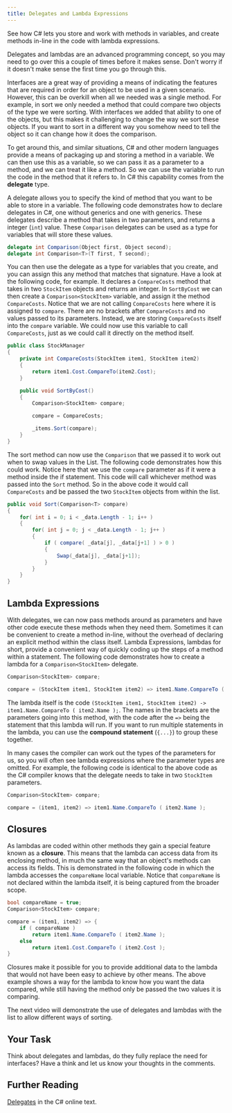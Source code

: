 ```yaml
---
title: Delegates and Lambda Expressions
---
```


See how C# lets you store and work with methods in variables, and create methods in-line in the code with lambda expressions.

Delegates and lambdas are an advanced programming concept, so you may need to go over this a couple of times before it makes sense. Don't worry if it doesn't make sense the first time you go through this.

Interfaces are a great way of providing a means of indicating the features that are required in order for an object to be used in a given scenario. However, this can be overkill when all we needed was a single method. For example, in sort we only needed a method that could compare two objects of the type we were sorting. With interfaces we added that ability to one of the objects, but this makes it challenging to change the way we sort these objects. If you want to sort in a different way you somehow need to tell the object so it can change how it does the comparison.

To get around this, and similar situations, C# and other modern languages provide a means of packaging up and storing a method in a variable. We can then use this as a variable, so we can pass it as a parameter to a method, and we can treat it like a method. So we can use the variable to run the code in the method that it refers to. In C# this capability comes from the **delegate** type.

A delegate allows you to specify the kind of method that you want to be able to store in a variable. The following code demonstrates how to declare delegates in C#, one without generics and one with generics. These delegates describe a method that takes in two parameters, and returns a integer (`int`) value. These `Comparison` delegates can be used as a type for variables that will store these values.

~~~cs
delegate int Comparison(Object first, Object second);
delegate int Comparison<T>(T first, T second);
~~~

You can then use the delegate as a type for variables that you create, and you can assign this any method that matches that signature. Have a look at the following code, for example. It declares a `CompareCosts` method that takes in two `StockItem` objects and returns an integer. In `SortByCost` we can then create a `Comparison<StockItem>` variable, and assign it the method `CompareCosts`. Notice that we are not calling `CompareCosts` here where it is assigned to `compare`. There are no brackets after `CompareCosts` and no values passed to its parameters. Instead, we are storing `CompareCosts` itself into the `compare` variable. We could now use this variable to call `CompareCosts`, just as we could call it directly on the method itself.

~~~cs
public class StockManager
{
    private int CompareCosts(StockItem item1, StockItem item2)
    {
        return item1.Cost.CompareTo(item2.Cost);
    }

    public void SortByCost()
    {
        Comparison<StockItem> compare;

        compare = CompareCosts;

        _items.Sort(compare);
    }
}
~~~

The sort method can now use the `Comparison` that we passed it to work out when to swap values in the List. The following code demonstrates how this could work. Notice here that we use the `compare` parameter as if it were a method inside the if statement. This code will call whichever method was passed into the `Sort` method. So in the above code it would call `CompareCosts` and be passed the two `StockItem` objects from within the list.

~~~cs
public void Sort(Comparison<T> compare)
{
    for( int i = 0; i < _data.Length - 1; i++ )
    {
        for( int j = 0; j < _data.Length - 1; j++ )
        {
            if ( compare( _data[j], _data[j+1] ) > 0 )
            {
                Swap(_data[j], _data[j+1]);
            }
        }
    }
}
~~~

## Lambda Expressions

With delegates, we can now pass methods around as parameters and have other code execute these methods when they need them. Sometimes it can be convenient to create a method in-line, without the overhead of declaring an explicit method within the class itself. Lambda Expressions, lambdas for short, provide a convenient way of quickly coding up the steps of a method within a statement. The following code demonstrates how to create a lambda for a `Comparison<StockItem>` delegate. 

~~~cs
Comparison<StockItem> compare;

compare = (StockItem item1, StockItem item2) => item1.Name.CompareTo ( item2.Name );
~~~

The lambda itself is the code `(StockItem item1, StockItem item2) -> item1.Name.CompareTo ( item2.Name );`. The names in the brackets are the parameters going into this method, with the code after the `=>` being the statement that this lambda will run. If you want to run multiple statements in the lambda, you can use the **compound statement** (`{...}`) to group these together.

In many cases the compiler can work out the types of the parameters for us, so you will often see lambda expressions where the parameter types are omitted. For example, the following code is identical to the above code as the C# compiler knows that the delegate needs to take in two `StockItem` parameters.

~~~cs
Comparison<StockItem> compare;

compare = (item1, item2) => item1.Name.CompareTo ( item2.Name );
~~~

## Closures

As lambdas are coded within other methods they gain a special feature known as a **closure**. This means that the lambda can access data from its enclosing method, in much the same way that an object's methods can access its fields. This is demonstrated in the following code in which the lambda accesses the `compareName` local variable. Notice that `compareName` is not declared within the lambda itself, it is being captured from the broader scope.

~~~cs
bool compareName = true;
Comparison<StockItem> compare;

compare = (item1, item2) => {
    if ( compareName )
        return item1.Name.CompareTo ( item2.Name );
    else
        return item1.Cost.CompareTo ( item2.Cost );
}
~~~

Closures make it possible for you to provide additional data to the lambda that would not have been easy to achieve by other means. The above example shows a way for the lambda to know how you want the data compared, while still having the method only be passed the two values it is comparing.

The next video will demonstrate the use of delegates and lambdas with the list to allow different ways of sorting.

## Your Task

Think about delegates and lambdas, do they fully replace the need for interfaces? Have a think and let us know your thoughts in the comments.

## Further Reading
[Delegates](https://en.wikibooks.org/wiki/C_Sharp_Programming/Delegates_and_Events) in the C# online text.